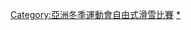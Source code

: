 {{Navbox
|name = 亞洲冬季運動會自由式滑雪比賽
|title = [[亞洲冬季運動會自由式滑雪比賽]]
| state = {{{state|autocollapse}}}
| listclass = hlist
| titlestyle = background-color:#BFD7FF;
| imageleftstyle = width:60px; <!-- minimize width used by left image cell -->
| imagestyle = width:60px; <!-- same as imageleftstyle to center the list -->
| image = [[File:No image.svg|40px|link=]] <!-- empty right image to center the list -->
| imageleft = [[File:Freestyle skiing pictogram.svg|40px]]
|list1 =
* [[1996年亞洲冬季運動會自由式滑雪比賽|1996]]
* <span style="color:#A0A0A0;">1999</span>
* [[2003年亞洲冬季運動會自由式滑雪比賽|2003]]
* [[2007年亞洲冬季運動會自由式滑雪比賽|2007]]
* [[2011年亞洲冬季運動會自由式滑雪比賽|2011]]
* [[2017年亞洲冬季運動會自由式滑雪比賽|2017]]
|below = [[亞洲運動會自由式滑雪比賽獎牌得主列表|獎牌得主列表]]
}}<includeonly>[[Category:亞洲冬季運動會自由式滑雪比賽]]</includeonly><noinclude>
[[Category:亞洲冬季運動會模板|{{PAGENAME}}]]
[[Category:亞洲冬季運動會自由式滑雪比賽|*]]
</noinclude>